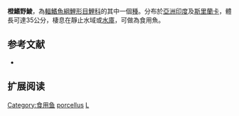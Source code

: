 {{Speciesbox
| name = 橙鰭野鯪
| image = 
| status = NE
| status_system = iucn3.1
| genus = Labeo
| species = porcellus
| authority = [[Heckel|Heckel]], 1844
| synonyms = *''Labeo lankae''<br /><small>Deraniyagala, 1952</small>
*''Labeo porcellus lankae''<br /><small>Deraniyagala, 1952</small>
*''Tylognathus porcellus''<br /><small>Heckel, 1844</small>
}}
'''橙鰭野鯪'''，為[[輻鰭魚綱|輻鰭魚綱]][[鯉形目|鯉形目]][[鯉科|鯉科]]的其中一個[[種|種]]。分布於[[亞洲|亞洲]][[印度|印度]]及[[斯里蘭卡|斯里蘭卡]]，體長可達35公分，棲息在靜止水域或[[水庫|水庫]]，可做為食用魚。

== 参考文献 ==
{{refbegin}}
*{{FishBase_species|genus=Labeo|species=porcellus|year=2011|month=12}}
{{refend}}

== 扩展阅读 ==
{{refbegin}}
{{wikispecies-inline|Labeo porcellus|橙鰭野鯪}}
{{refend}}
{{Taxonbar|from=Q1839823}}

[[Category:食用鱼|Category:食用鱼]]
[[Category:野鯪屬|porcellus]]
[[Category:1844年描述的魚類|L]]


{{魚類小作品}}
